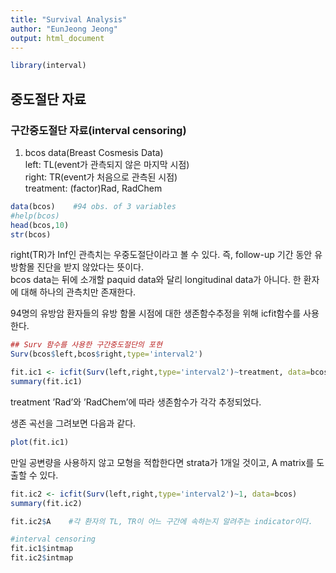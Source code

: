 ```yaml
---
title: "Survival Analysis"
author: "EunJeong Jeong"
output: html_document
---
```


```r
library(interval)
```

## 중도절단 자료
### 구간중도절단 자료(interval censoring)
1. bcos data(Breast Cosmesis Data)    
left: TL(event가 관측되지 않은 마지막 시점)   
right: TR(event가 처음으로 관측된 시점)    
treatment: (factor)Rad, RadChem   
```r
data(bcos)    #94 obs. of 3 variables
#help(bcos)
head(bcos,10)
str(bcos)
```
right(TR)가 Inf인 관측치는 우중도절단이라고 볼 수 있다. 즉, follow-up 기간 동안 유방함몰 진단을 받지 않았다는 뜻이다.   
bcos data는 뒤에 소개할 paquid data와 달리 longitudinal data가 아니다. 한 환자에 대해 하나의 관측치만 존재한다.   
   
94명의 유방암 환자들의 유방 함몰 시점에 대한 생존함수추정을 위해 icfit함수를 사용한다.    

```r
## Surv 함수를 사용한 구간중도절단의 포현
Surv(bcos$left,bcos$right,type='interval2')
```
```r
fit.ic1 <- icfit(Surv(left,right,type='interval2')~treatment, data=bcos)
summary(fit.ic1)
```
treatment 'Rad'와 'RadChem'에 따라 생존함수가 각각 추정되었다.  

생존 곡선을 그려보면 다음과 같다.   
```r
plot(fit.ic1)
```

만일 공변량을 사용하지 않고 모형을 적합한다면 strata가 1개일 것이고, A matrix를 도출할 수 있다.   
```r
fit.ic2 <- icfit(Surv(left,right,type='interval2')~1, data=bcos)
summary(fit.ic2)
```

```r
fit.ic2$A    #각 환자의 TL, TR이 어느 구간에 속하는지 알려주는 indicator이다.   
```

```r
#interval censoring 
fit.ic1$intmap
fit.ic2$intmap
```

